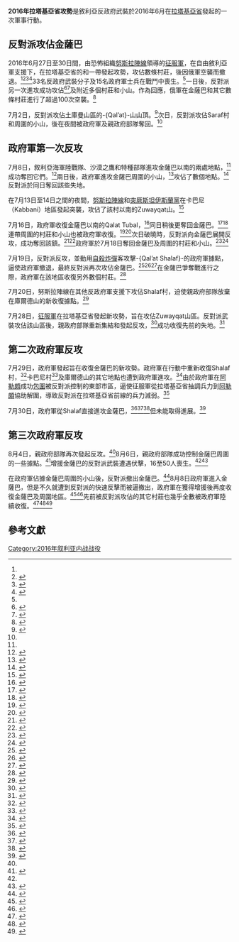 {{Infobox military conflict
|conflict     = 2016年拉塔基亞省攻勢
|partof       = [[叙利亚内战|叙利亚内战]]及[[俄羅斯在敘利亞內戰的軍事介入|俄羅斯在敘利亞內戰的軍事介入]]
|image        = 
|caption      = 
|date         = 2016年6月27日<ref>{{cite web|url=http://www.longwarjournal.org/archives/2016/07/foreign-jihadists-advertise-role-in-latakia-fighting.php|title=Foreign jihadists advertise role in Latakia fighting|publisher=The Long War Journal|accessdate=11 July 2016|archive-date=2016-09-15|archive-url=https://web.archive.org/web/20160915103030/http://www.longwarjournal.org/archives/2016/07/foreign-jihadists-advertise-role-in-latakia-fighting.php|dead-url=no}}</ref>－8月12日<br/>（1個月又16天）
|place        = 敘利亞[[拉塔基亞省|拉塔基亞省]]
|result       = 敘利亞政府軍擊退反對派的進攻
|status       = 
|territory    =
|combatant1   = {{flagicon image|Flag_of_Syria.svg}} '''敘利亞政府'''
* {{flagicon image|Syrian Armed Forces Flag.svg}} [[敘利亞武裝部隊|敘利亞武裝部隊]]
* [[國防軍_(敘利亞)|國防軍]]<ref name="recaptures">{{cite web|url=https://www.almasdarnews.com/article/syrian-army-recaptures-key-village-northern-latakia/|title=Syrian Army recaptures key village in northern Latakia|author=Leith Fadel|work=al-Masdar News|date=4 July 2016|accessdate=4 July 2016|archive-date=2019-02-03|archive-url=https://web.archive.org/web/20190203133924/https://www.almasdarnews.com/article/syrian-army-recaptures-key-village-northern-latakia/|dead-url=no}}</ref>
{{flagicon image|Flag of the Syrian Social Nationalist Party.svg}} [[敘利亞社會民族黨|敘利亞社會民族黨]]<ref name="recaptures"/><br/>
{{flagicon image|InfoboxHez.PNG}} [[真主党|真主党]]<ref>{{cite web|url=http://www.syriahr.com/en/?p=48325|title=Regime forces advance in al-Akrad mount|publisher=SOHR|date=18 July 2016|accessdate=19 July 2016|archive-date=2016-12-20|archive-url=https://web.archive.org/web/20161220213745/http://www.syriahr.com/en/?p=48325|dead-url=no}}</ref><br>
{{flagicon image|Flag of Russia.svg}} '''[[俄羅斯|俄羅斯]]'''（[[俄羅斯在敘利亞內戰的軍事介入|空襲]]）：
* {{flagicon image|Flag of the Russian Air Force.svg}} [[俄羅斯空軍|俄羅斯空軍]]
|combatant2   = 
{{flagicon image|Emblem of the Jaish al-Fatah.svg|border=no}} '''[[征服軍|征服軍]]'''<ref name="longwarjournal.org">{{cite web|url=http://www.longwarjournal.org/archives/2016/06/jihadists-and-other-rebels-attack-syrian-regime-positions-in-latakia-province.php|title=Jihadists and other rebels attack Syrian regime positions in Latakia province|author=Thomas Joscelyn|work=The Long War Journal|date=28 June 2016|accessdate=2 July 2016|archive-date=2016-08-03|archive-url=https://web.archive.org/web/20160803053520/http://www.longwarjournal.org/archives/2016/06/jihadists-and-other-rebels-attack-syrian-regime-positions-in-latakia-province.php|dead-url=no}}</ref>
*{{flagicon image|Flag of the Al-Nusra Front.svg}} [[努斯拉陣線|努斯拉陣線]]<small>（2016年7月28日改名為「征服沙姆陣線」）</small><ref name="longwarjournal.org" />
*{{flagicon image|Flag of Ahrar ash-Sham.svg}} [[自由沙姆人伊斯蘭運動|自由沙姆人伊斯蘭運動]]<ref name="longwarjournal.org" />
*其它
[[自由叙利亚军|自由叙利亚军]]
* [[敘利亞土庫曼人旅|敘利亞土庫曼人旅]]<ref name="longwarjournal.org" />
|commander1   = {{flagicon image|Syrian Armed Forces Flag.svg}} [[阿里·阿卜杜拉·艾尤卜|阿里·阿卜杜拉·艾尤卜]]中將<ref name="Ayyoub">{{cite web|url=https://www.almasdarnews.com/article/top-syrian-general-visits-northern-latakia-ahead-planned-offensive/|title=Top Syrian general visits northern Latakia ahead of planned offensive|author=Leith Fadel|work=al-Masdar News|date=6 July 2016|accessdate=6 July 2016|archive-date=2016-08-16|archive-url=https://web.archive.org/web/20160816163232/https://www.almasdarnews.com/article/top-syrian-general-visits-northern-latakia-ahead-planned-offensive/|dead-url=no}}</ref><br/><small>（武裝部隊參謀總長）</small>
|commander2   = 
|units1       ={{flagicon image|Flag of the Syrian Arab Army.svg}} 敘利亞陸軍：
* [[叙利亚共和国卫队|共和国卫队]]<ref name="reinforcements">{{cite web|url=https://www.almasdarnews.com/article/massive-convoy-syrian-army-reinforcements-arrive-northern-latakia/|title=Massive convoy of Syrian Army reinforcements arrive in northern Latakia|author=Leith Fadel|work=al-Masdar News|date=4 July 2016|accessdate=4 July 2016|archive-date=2016-08-16|archive-url=https://web.archive.org/web/20160816150904/https://www.almasdarnews.com/article/massive-convoy-syrian-army-reinforcements-arrive-northern-latakia/|dead-url=no}}</ref>
** 第103旅
*** 敘利亞海軍陸戰隊<ref name="recaptures"/>
** Quwat al-Ghadab志願者<ref>{{cite web|url=http://www.aymennjawad.org/18957/quwat-al-ghadab-a-pro-assad-christian-militia-in|title=Quwat al-Ghadab: A Pro-Assad Christian Militia in Suqaylabiyah|author=Aymenn Jawad Al-Tamimi|date=3 July 2016|accessdate=12 July 2016|archive-date=2018-09-28|archive-url=https://web.archive.org/web/20180928144953/http://www.aymennjawad.org/18957/quwat-al-ghadab-a-pro-assad-christian-militia-in|dead-url=no}}</ref>
* 沙漠之鷹旅<ref name="reinforcements"/>
* 特種部隊<ref name="massive">{{cite web|url=https://www.almasdarnews.com/article/syrian-army-launches-massive-offensive-latakia-province/|title=Syrian Army launches massive offensive in Latakia province|author=Izat Charkatli|work=al-Masdar News|date=8 July 2016|accessdate=8 July 2016|archive-date=2016-08-16|archive-url=https://web.archive.org/web/20160816135050/https://www.almasdarnews.com/article/syrian-army-launches-massive-offensive-latakia-province/|dead-url=no}}</ref>
* 第144團<ref name="fars">{{cite web|url=http://en.farsnews.com/newstext.aspx?nn=13950416000586|title=Syrian Army RepelsTerrorists' Attack in Lattakia|publisher=Farsnews|date=7 July 2016|accessdate=7 July 2016|archive-url=https://web.archive.org/web/20170224222621/http://en.farsnews.com/newstext.aspx?nn=13950416000586|archive-date=2017-02-24|dead-url=yes}}</ref>
{{flagicon image|Syrian Air Force Flag.svg}} 敘利亞空軍<ref name="storm">{{cite web|url=https://www.almasdarnews.com/article/syrian-army-storms-key-town-northeast-latakia/|title=Syrian Army storms key town in northeast Latakia|publisher=al-Masdar News|author=Leith Fadel|date=5 August 2016|accessdate=5 August 2016|archive-date=2016-08-06|archive-url=https://web.archive.org/web/20160806104241/https://www.almasdarnews.com/article/syrian-army-storms-key-town-northeast-latakia/|dead-url=no}}</ref>
|units2       = 
|strength1    =
|strength2    =
|casualties1  = 至少40人死，<ref name="turns">{{cite web|url=http://english.aawsat.com/2016/06/article55353564/army-conquest-led-offensive-turns-around-syrian-coastal-battles|title=Army of Conquest-Led Offensive Turns around Syrian Coastal Battles - ASHARQ AL-AWSAT|first=Asharq|last=Al-awsat|date=29 June 2016|publisher=|accessdate=2 July 2016|deadurl=yes|archiveurl=https://web.archive.org/web/20160630194355/http://english.aawsat.com/2016/06/article55353564/army-conquest-led-offensive-turns-around-syrian-coastal-battles|archivedate=2016年6月30日|df=}}</ref><ref name="hitandrun"/><ref name="break">{{cite web|url=https://www.facebook.com/syriahroe/posts/897481307026875|title=Syrian Observatory for Human Rights|publisher=|accessdate=9 July 2016|archive-date=2017-03-28|archive-url=https://web.archive.org/web/20170328175327/https://www.facebook.com/syriahroe/posts/897481307026875|dead-url=no}}</ref><ref>{{cite web|url=http://www.syriahr.com/en/?p=48453|title=12 killed during clashes in Lattakia countryside|publisher=SOHR|date=20 July 2016|accessdate=21 July 2016|archive-date=2016-12-20|archive-url=https://web.archive.org/web/20161220213753/http://www.syriahr.com/en/?p=48453|dead-url=no}}</ref><ref>{{cite web|url=http://en.eldorar.com/node/2852|script-title=en:Losses in al-Assad forces’ ranks in Jabel al-Akrad area|publisher=El-Dorar Al-Shamia|date=29 July 2016|accessdate=30 July 2016|archive-url=https://web.archive.org/web/20170328105055/http://en.eldorar.com/node/2852|archive-date=2017-03-28|dead-url=yes}}</ref>數人被俘<ref>{{cite web|url=http://www.syriahr.com/en/?p=48234|title=Continued clashes in Lattakia countryside|publisher=|accessdate=18 July 2016|archive-date=2016-10-07|archive-url=https://web.archive.org/web/20161007213305/http://www.syriahr.com/en/?p=48234|dead-url=no}}</ref>
|casualties2  = 至少107人死<ref>{{Cite web |url=http://www.insidesourcenews.com/#!EXCLUSIVE-Rebels-Suffer-Huge-Losses-Across-Syria/cjds/5775165f0cf231749dcb52b1 |title=EXCLUSIVE: Rebels Suffer Huge Losses Across Syria! |accessdate=2016-08-08 |archive-date=2016-08-30 |archive-url=https://web.archive.org/web/20160830231409/http://www.insidesourcenews.com/#!EXCLUSIVE-Rebels-Suffer-Huge-Losses-Across-Syria/cjds/5775165f0cf231749dcb52b1 |dead-url=no }}</ref><ref name="break"/><ref>{{cite web|url=http://www.syriahr.com/2016/07/18/%d9%85%d8%b2%d9%8a%d8%af-%d9%85%d9%86-%d8%a7%d9%84%d8%ae%d8%b3%d8%a7%d8%a6%d8%b1-%d8%a7%d9%84%d8%a8%d8%b4%d8%b1%d9%8a%d8%a9-%d8%ae%d9%84%d8%a7%d9%84-%d8%a7%d9%84%d9%82%d8%b5%d9%81-%d9%88%d8%a7%d9%84/|title=مزيد من الخسائر البشرية خلال القصف والاشتباكات المتواصلة في جبل الأكراد بريف اللاذقية الشمالي|first=|last=user4|publisher=|accessdate=18 July 2016|archive-date=2016-07-19|archive-url=https://web.archive.org/web/20160719192654/http://www.syriahr.com/2016/07/18/%D9%85%D8%B2%D9%8A%D8%AF-%D9%85%D9%86-%D8%A7%D9%84%D8%AE%D8%B3%D8%A7%D8%A6%D8%B1-%D8%A7%D9%84%D8%A8%D8%B4%D8%B1%D9%8A%D8%A9-%D8%AE%D9%84%D8%A7%D9%84-%D8%A7%D9%84%D9%82%D8%B5%D9%81-%D9%88%D8%A7%D9%84/|dead-url=no}}</ref><ref name="video">{{cite web|url=https://www.almasdarnews.com/article/video-syrian-army-kills-dozens-militants-successful-ambush-latakia/|title=Video: Syrian Army kills dozens of militants in successful ambush in Latakia|author=Izat Charkatli|work=al-Masdar News|date=6 August 2016|accessdate=7 August 2016|archive-date=2016-08-06|archive-url=https://web.archive.org/web/20160806233509/https://www.almasdarnews.com/article/video-syrian-army-kills-dozens-militants-successful-ambush-latakia/|dead-url=no}}</ref>
|casualties3  = 
}}

'''2016年拉塔基亞省攻勢'''是敘利亞反政府武裝於2016年6月在[[拉塔基亞省|拉塔基亞省]]發起的一次軍事行動。

==反對派攻佔金薩巴==
2016年6月27日至30日間，由恐怖組織[[努斯拉陣線|努斯拉陣線]]領導的[[征服軍|征服軍]]，在自由敘利亞軍支援下，在拉塔基亞省的{{Link-en|土庫曼山|Turkmen Mountain}}和{{Link-en|庫爾德山|Jabal al-Akrad}}一帶發起攻勢，攻佔數條村莊，後因俄軍空襲而撤退。<ref name="longwarjournal.org"/><ref name="hitandrun">{{cite web|url=https://www.facebook.com/syriahroe/photos/a.150495128392167.28686.121855461256134/893114470796892/?type=3&theater|title=Hit-and-run clashes continue in the... - Syrian Observatory for Human Rights - Facebook|publisher=|accessdate=2 July 2016|archive-date=2019-02-14|archive-url=https://web.archive.org/web/20190214163437/https://www.facebook.com/syriahroe/photos/a.150495128392167.28686.121855461256134/893114470796892/?type=3&theater|dead-url=no}}</ref><ref>{{cite web|url=https://www.almasdarnews.com/article/syrian-army-recovers-lost-points-northern-latakia-jihadists-retreat-turkey/|title=Syrian Army recovers lost points in northern Latakia as jihadists retreat to Turkey|first=Leith|last=Fadel|date=30 June 2016|publisher=|accessdate=2 July 2016|archive-date=2016-08-16|archive-url=https://web.archive.org/web/20160816111347/https://www.almasdarnews.com/article/syrian-army-recovers-lost-points-northern-latakia-jihadists-retreat-turkey/|dead-url=no}}</ref><ref>{{cite web|url=https://www.almasdarnews.com/article/syrian-army-seizes-hilltop-village-near-turkish-border/|title=Syrian Army seizes hilltop village near Turkish border|first=Leith|last=Fadel|date=30 June 2016|publisher=|accessdate=2 July 2016|archive-date=2016-08-16|archive-url=https://web.archive.org/web/20160816104944/https://www.almasdarnews.com/article/syrian-army-seizes-hilltop-village-near-turkish-border/|dead-url=no}}</ref>33名反政府武裝分子及15名政府軍士兵在戰鬥中喪生。<ref name="hitandrun"/>一日後，反對派另一次進攻成功攻佔{{Link-en|金薩巴|Kinsabba}}<ref>{{cite web|url=http://www.reuters.com/article/us-mideast-crisis-syria-latakia-idUSKCN0ZH4QA|title=Syria rebels retake key town in western coastal province: monitor, rebels|date=2 July 2016|publisher=|accessdate=2 July 2016|via=Reuters|archive-date=2017-12-01|archive-url=https://web.archive.org/web/20171201131947/https://www.reuters.com/article/us-mideast-crisis-syria-latakia-idUSKCN0ZH4QA|dead-url=no}}</ref><ref>{{cite web|url=https://www.almasdarnews.com/article/rebels-capture-kinsibba-lattakia-province/|title=Rebels capture Kinsibba in Lattakia province|first=Izat|last=Charkatli|date=1 July 2016|publisher=|accessdate=2 July 2016|archive-date=2016-08-16|archive-url=https://web.archive.org/web/20160816103843/https://www.almasdarnews.com/article/rebels-capture-kinsibba-lattakia-province/|dead-url=no}}</ref>及附近多個村莊和小山。作為回應，俄軍在金薩巴和其它數條村莊進行了超過100次空襲。<ref>{{cite web|url=https://www.almasdarnews.com/article/russian-air-force-reemerges-northern-latakia-strike-jihadists-near-turkish-border/|title=Russian Air Force reemerges in northern Latakia to strike jihadists near Turkish border|first=Leith|last=Fadel|date=1 July 2016|publisher=|accessdate=2 July 2016|archive-date=2016-08-16|archive-url=https://web.archive.org/web/20160816163405/https://www.almasdarnews.com/article/russian-air-force-reemerges-northern-latakia-strike-jihadists-near-turkish-border/|dead-url=no}}</ref>

7月2日，反對派攻佔土庫曼山區的-{Qal’at}-山山頂。<ref>{{cite web|url=https://www.almasdarnews.com/article/jihadists-capture-key-mountaintop-near-turkish-border/|title=Jihadists capture key mountaintop near Turkish border|first=Leith|last=Fadel|date=2 July 2016|publisher=|accessdate=2 July 2016|archive-date=2016-08-16|archive-url=https://web.archive.org/web/20160816171328/https://www.almasdarnews.com/article/jihadists-capture-key-mountaintop-near-turkish-border/|dead-url=no}}</ref>次日，反對派攻佔Saraf村和周圍的小山，後在夜間被政府軍及親政府部隊奪回。<ref name="recaptures" />

==政府軍第一次反攻==
7月8日，敘利亞海軍陸戰隊、沙漠之鷹和特種部隊進攻金薩巴以南的兩處地點，<ref name="massive"/>成功奪回它們。<ref>{{cite web|url=https://www.almasdarnews.com/article/syrian-army-gains-ground-latakia-offensive/|title=Syrian Army gains ground in Latakia offensive|first=Izat|last=Charkatli|date=8 July 2016|publisher=|accessdate=9 July 2016|archive-date=2016-08-16|archive-url=https://web.archive.org/web/20160816174119/https://www.almasdarnews.com/article/syrian-army-gains-ground-latakia-offensive/|dead-url=no}}</ref>兩日後，政府軍進攻金薩巴周圍的小山，<ref>{{cite web|url=https://www.almasdarnews.com/article/syrian-army-storms-key-mountaintop-village-northern-latakia/|title=Syrian Army storms key mountaintop village in northern Latakia|first=Leith|last=Fadel|date=10 July 2016|publisher=|accessdate=18 July 2016|archive-date=2016-08-16|archive-url=https://web.archive.org/web/20160816174116/https://www.almasdarnews.com/article/syrian-army-storms-key-mountaintop-village-northern-latakia/|dead-url=no}}</ref>攻佔了數個地點。<ref>{{cite web|url=https://www.almasdarnews.com/article/syrian-army-strikes-back-latakia-captures-shilif-castle/|title=Syrian Army strikes back in Latakia as government troops capture Shilif castle|first=Chris|last=Tomson|date=10 July 2016|publisher=|accessdate=18 July 2016|archive-date=2016-08-16|archive-url=https://web.archive.org/web/20160816145106/https://www.almasdarnews.com/article/syrian-army-strikes-back-latakia-captures-shilif-castle/|dead-url=no}}</ref>反對派於同日奪回該些失地。

在7月13日至14日之間的夜間，[[努斯拉陣線|努斯拉陣線]]和[[突厥斯坦伊斯蘭黨|突厥斯坦伊斯蘭黨]]在卡巴尼（Kabbani）地區發起突襲，攻佔了該村以南的Zuwayqat山。<ref>{{cite web|url=https://www.almasdarnews.com/article/jihadist-rebels-launch-surprise-offensive-northeast-latakia/|title=Jihadist rebels launch surprise offensive in northeast Latakia|author=Leith Fadel|work=al-Masdar News|date=14 July 2016|accessdate=14 July 2016|archive-date=2016-08-16|archive-url=https://web.archive.org/web/20160816150924/https://www.almasdarnews.com/article/jihadist-rebels-launch-surprise-offensive-northeast-latakia/|dead-url=no}}</ref>

7月16日，政府軍收復金薩巴以南的Qalat Tubal，<ref>{{cite web|url=https://www.almasdarnews.com/article/syrian-army-captures-tubal-castle-northern-latakia/|title=Syrian Army captures Qalat Tubal in northern Latakia|author=Leith Fadel|work=al-Masdar News|date=16 July 2016|accessdate=16 July 2016|archive-date=2016-08-16|archive-url=https://web.archive.org/web/20160816145358/https://www.almasdarnews.com/article/syrian-army-captures-tubal-castle-northern-latakia/|dead-url=no}}</ref>同日稍後更奪回金薩巴。<ref>{{cite web|url=http://abcnews.go.com/International/wireStory/syrian-troops-recapture-major-town-coastal-province-40634079|title=Syrian Troops Recapture Major Town in Coastal Province|first=ABC|last=News|publisher=|accessdate=18 July 2016|archive-date=2016-07-17|archive-url=https://web.archive.org/web/20160717152217/http://abcnews.go.com/International/wireStory/syrian-troops-recapture-major-town-coastal-province-40634079|dead-url=no}}</ref><ref>{{cite web|url=https://www.almasdarnews.com/article/syrian-army-captures-jihadist-stronghold-latakia-province/|title=Syrian Army captures jihadist stronghold in Latakia province|first=Izat|last=Charkatli|date=16 July 2016|publisher=|accessdate=18 July 2016|archive-date=2016-08-06|archive-url=https://web.archive.org/web/20160806165553/https://www.almasdarnews.com/article/syrian-army-captures-jihadist-stronghold-latakia-province/|dead-url=no}}</ref>連帶周圍的村莊和小山也被政府軍收復。<ref name="recapturesKinsabba">{{cite web|url=https://www.almasdarnews.com/article/syrian-army-recaptures-kinsabba-latakia-province-map-update/|title=Syrian Army recaptures Kinsabba in Latakia province - Map update|first=Ibra|last=Joudeh|date=16 July 2016|publisher=|accessdate=18 July 2016|archive-date=2016-08-06|archive-url=https://web.archive.org/web/20160806210720/https://www.almasdarnews.com/article/syrian-army-recaptures-kinsabba-latakia-province-map-update/|dead-url=no}}</ref><ref>{{cite web|url=http://edmaps.com/html/latakia_hama_idlib_july_16_201.html|title=Latakia_Hama_Idlib_July_16_2016|publisher=|accessdate=18 July 2016|archive-date=2016-08-25|archive-url=https://web.archive.org/web/20160825130251/http://www.edmaps.com/html/latakia_hama_idlib_july_16_201.html|dead-url=no}}</ref>次日破曉時，反對派向金薩巴展開反攻，成功奪回該鎮。<ref name="immerses">{{cite web|url=https://www.almasdarnews.com/article/nothing-battle-immerses-strategic-latakia-town/|title=All-or-nothing battle immerses strategic Latakia town|first=Leith|last=Fadel|date=18 July 2016|publisher=|accessdate=18 July 2016|archive-date=2016-08-06|archive-url=https://web.archive.org/web/20160806123032/https://www.almasdarnews.com/article/nothing-battle-immerses-strategic-latakia-town/|dead-url=no}}</ref><ref>{{cite web|url=http://www.qasioun.net/en/news/show/31834/Opposition_recapture_Kansaba_and_Shalif_castle_in_north_of_Lattakia|title=Opposition recapture Kansaba and Shalif castle in north of Lattakia - Qasion News Agency|publisher=|accessdate=18 July 2016|archive-date=2016-08-11|archive-url=https://web.archive.org/web/20160811000639/http://www.qasioun.net/en/news/show/31834/Opposition_recapture_Kansaba_and_Shalif_castle_in_north_of_Lattakia|dead-url=no}}</ref>政府軍於7月18日奪回金薩巴及周圍的村莊和小山。<ref>{{cite web|url=https://www.almasdarnews.com/article/video-syrian-army-recaptures-kinsibba-northern-latakia/|title=In Video: Syrian Army recaptures Kinsibba in northern Latakia|first=Zen|last=Adra|date=18 July 2016|publisher=|accessdate=18 July 2016|archive-date=2016-08-06|archive-url=https://web.archive.org/web/20160806102552/https://www.almasdarnews.com/article/video-syrian-army-recaptures-kinsibba-northern-latakia/|dead-url=no}}</ref><ref>{{cite web|url=https://www.almasdarnews.com/article/syrian-army-captures-strategic-mountains-northern-latakia-map/|title=Syrian Army captures strategic mountains in northern Latakia: map|first=Leith|last=Fadel|date=18 July 2016|publisher=|accessdate=21 July 2016|archive-date=2016-08-16|archive-url=https://web.archive.org/web/20160816170353/https://www.almasdarnews.com/article/syrian-army-captures-strategic-mountains-northern-latakia-map/|dead-url=no}}</ref>

7月19日，反對派反攻，並動用[[自殺炸彈|自殺炸彈]]客攻擊-{Qal’at Shalaf}-的政府軍據點，逼使政府軍撤退，最終反對派再次攻佔金薩巴。<ref name="suicidebomber">{{cite web|url=https://www.almasdarnews.com/article/jihadist-suicide-bomber-propels-nusra-key-latakia-town/|title=Jihadist suicide bomber propels Nusra at key Latakia town|first=Leith|last=Fadel|date=19 July 2016|publisher=|accessdate=21 July 2016|archive-date=2016-08-06|archive-url=https://web.archive.org/web/20160806111601/https://www.almasdarnews.com/article/jihadist-suicide-bomber-propels-nusra-key-latakia-town/|dead-url=no}}</ref><ref>{{Cite web |url=http://www.syriahr.com/en/?p=48333 |title=After hours of restoring it… factions and Jabhat Al-Nusra advance again in Kinsabba and Jabal al-Akrad after booby trapped vehicles detonation |accessdate=2016-08-08 |archive-date=2016-12-20 |archive-url=https://web.archive.org/web/20161220213748/http://www.syriahr.com/en/?p=48333 |dead-url=no }}</ref><ref>{{Cite web |url=http://www.qasioun.net/en/news/show/32012/Opposition_forces_recapture_Kinsuba_again |title=Opposition forces recapture Kinsuba again |accessdate=2016-08-08 |archive-date=2016-08-11 |archive-url=https://web.archive.org/web/20160811001209/http://www.qasioun.net/en/news/show/32012/Opposition_forces_recapture_Kinsuba_again |dead-url=no }}</ref>在金薩巴爭奪戰進行之際，政府軍在該地區收復另外數個村莊。<ref name="advancesin">{{cite web|url=https://www.almasdarnews.com/article/syrian-army-advances-thei-turkmen-mountains-latakia-map/|title=Syrian Army advances in the Turkmen Mountains of Latakia: map|first=Leith|last=Fadel|date=19 July 2016|publisher=|accessdate=21 July 2016|archive-date=2019-02-03|archive-url=https://web.archive.org/web/20190203023206/https://www.almasdarnews.com/article/syrian-army-advances-thei-turkmen-mountains-latakia-map/|dead-url=no}}</ref>

7月20日，努斯拉陣線在其他反政府軍支援下攻佔Shalaf村，迫使親政府部隊放棄在庫爾德山的新收復據點。<ref>{{cite web|url=https://www.almasdarnews.com/article/jihadists-capture-shalaf-village-northern-latakia/|title=Jihadists capture Shalaf village in northern Latakia|first=Leith|last=Fadel|date=21 July 2016|publisher=|accessdate=21 July 2016|archive-date=2019-06-05|archive-url=https://web.archive.org/web/20190605132204/https://www.almasdarnews.com/article/jihadists-capture-shalaf-village-northern-latakia/|dead-url=no}}</ref>

7月28日，[[征服軍|征服軍]]在拉塔基亞省發起新攻勢，旨在攻佔Zuwayqat山區。反對派武裝攻佔該山區後，親政府部隊重新集結和發起反攻，<ref>{{cite web|url=https://www.almasdarnews.com/article/jaysh-al-fateh-captures-mountaintop-northeast-latakia/|title=Jaysh Al-Fateh captures mountaintop in northeast Latakia|first=Leith|last=Fadel|date=28 July 2016|publisher=|accessdate=28 July 2016|archive-date=2016-08-06|archive-url=https://web.archive.org/web/20160806102626/https://www.almasdarnews.com/article/jaysh-al-fateh-captures-mountaintop-northeast-latakia/|dead-url=no}}</ref>成功收復先前的失地。<ref>{{cite web|url=https://www.almasdarnews.com/article/syrian-army-recaptures-zuwayqat-mountains-northeast-latakia/|title=Syrian Army recaptures Zuwayqat Mountains in northeast Latakia|first=Leith|last=Fadel|date=28 July 2016|publisher=|accessdate=28 July 2016|archive-date=2016-08-06|archive-url=https://web.archive.org/web/20160806131904/https://www.almasdarnews.com/article/syrian-army-recaptures-zuwayqat-mountains-northeast-latakia/|dead-url=no}}</ref>

== 第二次政府軍反攻 ==
7月29日，政府軍發起旨在收復金薩巴的新攻勢。政府軍在行動中重新收復Shalaf村，<ref>{{cite web|url=https://www.almasdarnews.com/article/syrian-captures-shalaf-village-northern-latakia/|title=Syrian captures Shalaf village in northern Latakia|first=Leith|last=Fadel|date=29 July 2016|publisher=|accessdate=29 July 2016|archive-date=2016-08-16|archive-url=https://web.archive.org/web/20160816173441/https://www.almasdarnews.com/article/syrian-captures-shalaf-village-northern-latakia/|dead-url=no}}</ref>卡巴尼村<ref>{{cite web|url=http://www.qasioun.net/en/news/show/32953/Fatih_Al_Sham_Front_Seize_Over_Zuwaiqat_Hill_In_Kurd_Mount_Northern_Lattakia_City|title=Fatih Al-Sham Front Seize Over Zuwaiqat Hill In Kurd Mount Northern Lattakia City - Qasion News Agency|publisher=|accessdate=11 August 2016|archive-date=2017-10-19|archive-url=https://web.archive.org/web/20171019185101/http://www.qasioun.net/en/news/show/32953/Fatih_Al_Sham_Front_Seize_Over_Zuwaiqat_Hill_In_Kurd_Mount_Northern_Lattakia_City|dead-url=no}}</ref>及庫爾德山的其它地點也遭到政府軍進攻。<ref>{{cite web|url=http://www.syriahr.com/en/?p=48878|title=Continued clashes in Lattakia and Der-Ezor|first=|last=|publisher=SOHR|date=29 July 2016|accessdate=29 July 2016|archive-date=2016-10-07|archive-url=https://web.archive.org/web/20161007213312/http://www.syriahr.com/en/?p=48878|dead-url=no}}</ref>由於政府軍在[[阿勒頗|阿勒頗]]成功[[阿勒頗攻勢_(2016年6月－9月)|包圍]]被反對派控制的東部市區，逼使征服軍從拉塔基亞省抽調兵力到[[阿勒頗|阿勒頗]]協助解圍，導致反對派在拉塔基亞省前線的兵力減弱。<ref>{{cite web|url=https://www.almasdarnews.com/article/hundreds-islamist-rebels-leave-latakia-frontline-new-aleppo-offensive/|title=Hundreds of Islamist rebels leave Latakia frontline for new Aleppo offensive|first=Chris|last=Tomson|date=29 July 2016|publisher=|accessdate=30 July 2016|archive-date=2016-08-06|archive-url=https://web.archive.org/web/20160806135350/https://www.almasdarnews.com/article/hundreds-islamist-rebels-leave-latakia-frontline-new-aleppo-offensive/|dead-url=no}}</ref>

7月30日，政府軍從Shalaf直接進攻金薩巴，<ref>{{cite web|url=https://www.almasdarnews.com/article/syrian-army-begins-massive-offensive-northern-latakia/|title=Syrian Army begins massive offensive in northern Latakia|first=Leith|last=Fadel|date=30 July 2016|publisher=|accessdate=30 July 2016|archive-date=2016-08-06|archive-url=https://web.archive.org/web/20160806121231/https://www.almasdarnews.com/article/syrian-army-begins-massive-offensive-northern-latakia/|dead-url=no}}</ref><ref>{{cite web|url=http://www.syriahr.com/en/?p=48913|title=Continued clashes in Lattakia countryside|publisher=SOHR|date=30 July 2016|accessdate=30 July 2016|archive-date=2016-12-20|archive-url=https://web.archive.org/web/20161220213829/http://www.syriahr.com/en/?p=48913|dead-url=no}}</ref><ref>{{cite web|url=http://www.qasioun.net/en/news/show/33056/New_Regime_Offensive_Over_Kensaba_And_Shalaf_Castle_Northern_Lattakia|title=New Regime Offensive Over Kensaba And Shalaf Castle Northern Lattakia|publisher=Qasioun News|date=30 July 2016|accessdate=30 July 2016|archive-date=2016-08-11|archive-url=https://web.archive.org/web/20160811034814/http://www.qasioun.net/en/news/show/33056/New_Regime_Offensive_Over_Kensaba_And_Shalaf_Castle_Northern_Lattakia|dead-url=no}}</ref>但未能取得進展。<ref name="third">{{cite web|url=https://www.almasdarnews.com/article/syrian-army-launched-massive-offensive-lattakia-province/|title=Syrian Army launches a massive offensive in Lattakia province|publisher=al-Masdar News|author=Izat Charkatli|date=4 August 2016|accessdate=4 August 2016|archive-date=2016-08-06|archive-url=https://web.archive.org/web/20160806174225/https://www.almasdarnews.com/article/syrian-army-launched-massive-offensive-lattakia-province/|dead-url=no}}</ref>

== 第三次政府軍反攻 ==
8月4日，親政府部隊再次發起反攻。<ref name="third" />8月6日，親政府部隊成功控制金薩巴周圍的一些據點。<ref>{{cite web|url=https://www.almasdarnews.com/article/syrian-army-surrounds-kinsibba-northeast-latakia/|title=Syrian Army surrounds Kinsibba in northeast Latakia|first=Leith|last=Fadel|date=6 August 2016|publisher=|accessdate=6 August 2016|archive-date=2016-08-08|archive-url=https://web.archive.org/web/20160808161821/https://www.almasdarnews.com/article/syrian-army-surrounds-kinsibba-northeast-latakia/|dead-url=no}}</ref>增援金薩巴的反對派武裝遭遇伏擊，16至50人喪生。<ref name="video"/><ref name="encircles">{{Cite web |url=http://www.insidesourcenews.com/#!SAA-Encircles-Rebel-Stronghold-in-Latakia/cjds/57a7a3b80cf28a3dd78321f7 |title=SAA Encircles Rebel Stronghold in Latakia |accessdate=2016-08-08 |archive-date=2016-08-30 |archive-url=https://web.archive.org/web/20160830231409/http://www.insidesourcenews.com/#!SAA-Encircles-Rebel-Stronghold-in-Latakia/cjds/57a7a3b80cf28a3dd78321f7 |dead-url=no }}</ref>

在政府軍佔據金薩巴周圍的小山後，反對派撤出金薩巴。<ref>{{cite web|url=https://www.almasdarnews.com/article/syrian-army-captures-strategic-latakia-town/|title=Syrian Army captures strategic Latakia town|first=Izat|last=Charkatli|date=2016-08-08|publisher=al-Masdar News|accessdate=2016-08-08|archive-date=2016-08-09|archive-url=https://web.archive.org/web/20160809212411/https://www.almasdarnews.com/article/syrian-army-captures-strategic-latakia-town/|dead-url=no}}</ref>8月8日政府軍進入金薩巴，但是不久就遭到反對派的快速反擊而被逼撤出，政府軍在獲得增援後再度收復金薩巴及周圍地區。<ref name="breaking">{{cite web|url=http://www.insidesourcenews.com/#!BREAKING-SAA-Captures-Strategic-Kinsibba/cjds/57a83c290cf2fdb0f74c8e3f|title=The Inside Source|publisher=|accessdate=11 August 2016|deadurl=yes|archiveurl=https://web.archive.org/web/20160830231409/http://www.insidesourcenews.com/#!BREAKING-SAA-Captures-Strategic-Kinsibba/cjds/57a83c290cf2fdb0f74c8e3f|archivedate=2016年8月30日}}</ref><ref>{{Cite web |url=http://www.syriahr.com/2016/08/08/%D9%82%D9%88%D8%A7%D8%AA-%D8%A7%D9%84%D9%86%D8%B8%D8%A7%D9%85-%D8%AA%D8%B3%D8%AA%D8%B9%D9%8A%D8%AF-%D8%A7%D9%84%D8%B3%D9%8A%D8%B7%D8%B1%D8%A9-%D8%B9%D9%84%D9%89-%D9%85%D9%86%D8%B7%D9%82%D8%A9-%D9%83/ |title=قوات النظام تستعيد السيطرة على منطقة كنسبا ومحيطها بجبل الأكراد |accessdate=2018-02-25 |archive-date=2018-02-26 |archive-url=https://web.archive.org/web/20180226121430/http://www.syriahr.com/2016/08/08/%D9%82%D9%88%D8%A7%D8%AA-%D8%A7%D9%84%D9%86%D8%B8%D8%A7%D9%85-%D8%AA%D8%B3%D8%AA%D8%B9%D9%8A%D8%AF-%D8%A7%D9%84%D8%B3%D9%8A%D8%B7%D8%B1%D8%A9-%D8%B9%D9%84%D9%89-%D9%85%D9%86%D8%B7%D9%82%D8%A9-%D9%83/ |dead-url=no }}</ref>先前被反對派攻佔的其它村莊也幾乎全數被政府軍陸續收復。<ref name="50militants">{{cite web|url=https://www.almasdarnews.com/article/50-militants-killed-latakia-battles-today-map-update/|title=More than 50 militants were killed in Latakia battles today (Map Update)|first=Izat|last=Charkatli|date=8 August 2016|publisher=|accessdate=11 August 2016|archive-date=2018-02-26|archive-url=https://web.archive.org/web/20180226132939/https://www.almasdarnews.com/article/50-militants-killed-latakia-battles-today-map-update/|dead-url=no}}</ref><ref>{{cite web|url=https://www.almasdarnews.com/article/syrian-army-makes-major-advances-latakia-videomap/|title=Syrian Army makes major advances in Latakia (Video+Map)|first=Izat|last=Charkatli|date=8 August 2016|publisher=|accessdate=11 August 2016|archive-date=2018-02-26|archive-url=https://web.archive.org/web/20180226045849/https://www.almasdarnews.com/article/syrian-army-makes-major-advances-latakia-videomap/|dead-url=no}}</ref><ref>{{Cite web |url=http://www.syriahr.com/2016/08/09/%D9%82%D8%B5%D9%81-%D9%84%D9%82%D9%88%D8%A7%D8%AA-%D8%A7%D9%84%D9%86%D8%B8%D8%A7%D9%85-%D9%8A%D8%B1%D8%A7%D9%81%D9%82-%D8%A7%D9%84%D8%A7%D8%B4%D8%AA%D8%A8%D8%A7%D9%83%D8%A7%D8%AA-%D8%A7%D9%84%D9%85-2/ |title=قصف لقوات النظام يرافق الاشتباكات المتواصلة بجبال اللاذقية |accessdate=2018-02-25 |archive-date=2016-08-09 |archive-url=https://web.archive.org/web/20160809191330/http://www.syriahr.com/2016/08/09/%D9%82%D8%B5%D9%81-%D9%84%D9%82%D9%88%D8%A7%D8%AA-%D8%A7%D9%84%D9%86%D8%B8%D8%A7%D9%85-%D9%8A%D8%B1%D8%A7%D9%81%D9%82-%D8%A7%D9%84%D8%A7%D8%B4%D8%AA%D8%A8%D8%A7%D9%83%D8%A7%D8%AA-%D8%A7%D9%84%D9%85-2/ |dead-url=no }}</ref>

==參考文獻==
{{Reflist|2}}

[[Category:2016年叙利亚内战战役|Category:2016年叙利亚内战战役]]